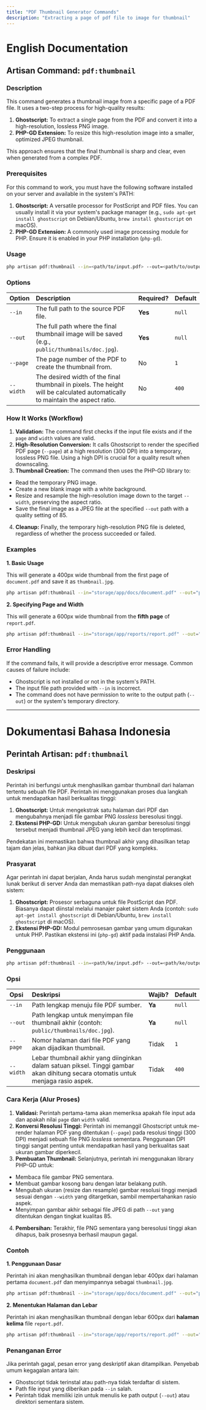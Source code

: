 ```yaml
---
title: "PDF Thumbnail Generator Commands"
description: "Extracting a page of pdf file to image for thumbnail"
---
```


# English Documentation

## Artisan Command: `pdf:thumbnail`

### Description

This command generates a thumbnail image from a specific page of a PDF file. It uses a two-step process for high-quality results:
1.  **Ghostscript:** To extract a single page from the PDF and convert it into a high-resolution, lossless PNG image.
2.  **PHP-GD Extension:** To resize this high-resolution image into a smaller, optimized JPEG thumbnail.

This approach ensures that the final thumbnail is sharp and clear, even when generated from a complex PDF.

### Prerequisites

For this command to work, you must have the following software installed on your server and available in the system's PATH:

1.  **Ghostscript:** A versatile processor for PostScript and PDF files. You can usually install it via your system's package manager (e.g., `sudo apt-get install ghostscript` on Debian/Ubuntu, `brew install ghostscript` on macOS).
2.  **PHP-GD Extension:** A commonly used image processing module for PHP. Ensure it is enabled in your PHP installation (`php-gd`).

### Usage

```bash
php artisan pdf:thumbnail --in=<path/to/input.pdf> --out=<path/to/output.jpg> [options]
```

### Options

| Option        | Description                                                                 | Required? | Default |
| :------------ | :-------------------------------------------------------------------------- | :-------- | :------ |
| `--in`        | The full path to the source PDF file.                                       | **Yes**   | `null`  |
| `--out`       | The full path where the final thumbnail image will be saved (e.g., `public/thumbnails/doc.jpg`). | **Yes**   | `null`  |
| `--page`      | The page number of the PDF to create the thumbnail from.                    | No        | `1`     |
| `--width`     | The desired width of the final thumbnail in pixels. The height will be calculated automatically to maintain the aspect ratio. | No        | `400`   |

### How It Works (Workflow)

1.  **Validation:** The command first checks if the input file exists and if the `page` and `width` values are valid.
2.  **High-Resolution Conversion:** It calls Ghostscript to render the specified PDF page (`--page`) at a high resolution (300 DPI) into a temporary, lossless PNG file. Using a high DPI is crucial for a quality result when downscaling.
3.  **Thumbnail Creation:** The command then uses the PHP-GD library to:
*   Read the temporary PNG image.
*   Create a new blank image with a white background.
*   Resize and resample the high-resolution image down to the target `--width`, preserving the aspect ratio.
*   Save the final image as a JPEG file at the specified `--out` path with a quality setting of 85.
4.  **Cleanup:** Finally, the temporary high-resolution PNG file is deleted, regardless of whether the process succeeded or failed.

### Examples

**1. Basic Usage**

This will generate a 400px wide thumbnail from the first page of `document.pdf` and save it as `thumbnail.jpg`.

```bash
php artisan pdf:thumbnail --in="storage/app/docs/document.pdf" --out="public/thumbnails/thumbnail.jpg"
```

**2. Specifying Page and Width**

This will generate a 600px wide thumbnail from the **fifth page** of `report.pdf`.

```bash
php artisan pdf:thumbnail --in="storage/app/reports/report.pdf" --out="public/img/report_thumb.jpg" --page=5 --width=600
```

### Error Handling

If the command fails, it will provide a descriptive error message. Common causes of failure include:
*   Ghostscript is not installed or not in the system's PATH.
*   The input file path provided with `--in` is incorrect.
*   The command does not have permission to write to the output path (`--out`) or the system's temporary directory.

---

# Dokumentasi Bahasa Indonesia

## Perintah Artisan: `pdf:thumbnail`

### Deskripsi

Perintah ini berfungsi untuk menghasilkan gambar thumbnail dari halaman tertentu sebuah file PDF. Perintah ini menggunakan proses dua langkah untuk mendapatkan hasil berkualitas tinggi:
1.  **Ghostscript:** Untuk mengekstrak satu halaman dari PDF dan mengubahnya menjadi file gambar PNG *lossless* beresolusi tinggi.
2.  **Ekstensi PHP-GD:** Untuk mengubah ukuran gambar beresolusi tinggi tersebut menjadi thumbnail JPEG yang lebih kecil dan teroptimasi.

Pendekatan ini memastikan bahwa thumbnail akhir yang dihasilkan tetap tajam dan jelas, bahkan jika dibuat dari PDF yang kompleks.

### Prasyarat

Agar perintah ini dapat berjalan, Anda harus sudah menginstal perangkat lunak berikut di server Anda dan memastikan path-nya dapat diakses oleh sistem:

1.  **Ghostscript:** Prosesor serbaguna untuk file PostScript dan PDF. Biasanya dapat diinstal melalui manajer paket sistem Anda (contoh: `sudo apt-get install ghostscript` di Debian/Ubuntu, `brew install ghostscript` di macOS).
2.  **Ekstensi PHP-GD:** Modul pemrosesan gambar yang umum digunakan untuk PHP. Pastikan ekstensi ini (`php-gd`) aktif pada instalasi PHP Anda.

### Penggunaan

```bash
php artisan pdf:thumbnail --in=<path/ke/input.pdf> --out=<path/ke/output.jpg> [opsi]
```

### Opsi

| Opsi          | Deskripsi                                                                   | Wajib?  | Default |
| :------------ | :-------------------------------------------------------------------------- | :------ | :------ |
| `--in`        | Path lengkap menuju file PDF sumber.                                        | **Ya**  | `null`  |
| `--out`       | Path lengkap untuk menyimpan file thumbnail akhir (contoh: `public/thumbnails/doc.jpg`). | **Ya**  | `null`  |
| `--page`      | Nomor halaman dari file PDF yang akan dijadikan thumbnail.                  | Tidak   | `1`     |
| `--width`     | Lebar thumbnail akhir yang diinginkan dalam satuan piksel. Tinggi gambar akan dihitung secara otomatis untuk menjaga rasio aspek. | Tidak   | `400`   |

### Cara Kerja (Alur Proses)

1.  **Validasi:** Perintah pertama-tama akan memeriksa apakah file input ada dan apakah nilai `page` dan `width` valid.
2.  **Konversi Resolusi Tinggi:** Perintah ini memanggil Ghostscript untuk me-render halaman PDF yang ditentukan (`--page`) pada resolusi tinggi (300 DPI) menjadi sebuah file PNG *lossless* sementara. Penggunaan DPI tinggi sangat penting untuk mendapatkan hasil yang berkualitas saat ukuran gambar diperkecil.
3.  **Pembuatan Thumbnail:** Selanjutnya, perintah ini menggunakan library PHP-GD untuk:
*   Membaca file gambar PNG sementara.
*   Membuat gambar kosong baru dengan latar belakang putih.
*   Mengubah ukuran (resize dan resample) gambar resolusi tinggi menjadi sesuai dengan `--width` yang ditargetkan, sambil mempertahankan rasio aspek.
*   Menyimpan gambar akhir sebagai file JPEG di path `--out` yang ditentukan dengan tingkat kualitas 85.
4.  **Pembersihan:** Terakhir, file PNG sementara yang beresolusi tinggi akan dihapus, baik prosesnya berhasil maupun gagal.

### Contoh

**1. Penggunaan Dasar**

Perintah ini akan menghasilkan thumbnail dengan lebar 400px dari halaman pertama `document.pdf` dan menyimpannya sebagai `thumbnail.jpg`.

```bash
php artisan pdf:thumbnail --in="storage/app/docs/document.pdf" --out="public/thumbnails/thumbnail.jpg"
```

**2. Menentukan Halaman dan Lebar**

Perintah ini akan menghasilkan thumbnail dengan lebar 600px dari **halaman kelima** file `report.pdf`.

```bash
php artisan pdf:thumbnail --in="storage/app/reports/report.pdf" --out="public/img/report_thumb.jpg" --page=5 --width=600
```

### Penanganan Error

Jika perintah gagal, pesan error yang deskriptif akan ditampilkan. Penyebab umum kegagalan antara lain:
*   Ghostscript tidak terinstal atau path-nya tidak terdaftar di sistem.
*   Path file input yang diberikan pada `--in` salah.
*   Perintah tidak memiliki izin untuk menulis ke path output (`--out`) atau direktori sementara sistem.